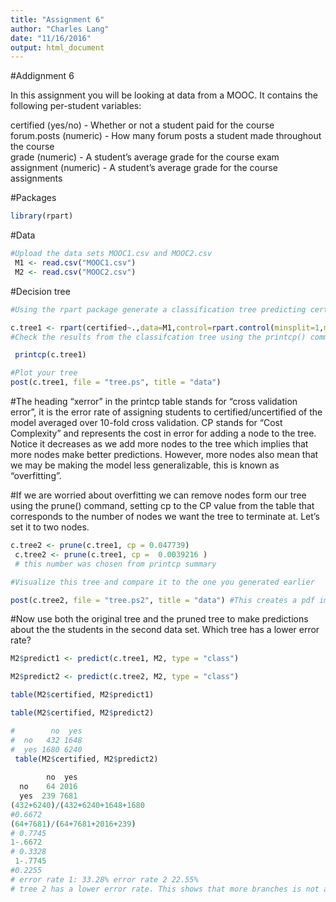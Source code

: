```yaml
---
title: "Assignment 6"
author: "Charles Lang"
date: "11/16/2016"
output: html_document
---
```

#Addignment 6

In this assignment you will be looking at data from a MOOC. It contains the following per-student variables:

certified (yes/no) - Whether or not a student paid for the course  
forum.posts (numeric) - How many forum posts a student made throughout the course  
grade (numeric) - A student's average grade for the course exam  
assignment (numeric) - A student's average grade for the course assignments  

#Packages
```r
library(rpart)
```

#Data
```r
#Upload the data sets MOOC1.csv and MOOC2.csv
 M1 <- read.csv("MOOC1.csv")
 M2 <- read.csv("MOOC2.csv")


```

#Decision tree
```r
#Using the rpart package generate a classification tree predicting certified from the other variables in the M1 data frame.

c.tree1 <- rpart(certified~.,data=M1,control=rpart.control(minsplit=1,minbucket=1,cp=.001))
#Check the results from the classifcation tree using the printcp() command

 printcp(c.tree1)

#Plot your tree
post(c.tree1, file = "tree.ps", title = "data")


```

#The heading "xerror" in the printcp table stands for "cross validation error", it is the error rate of assigning students to certified/uncertified of the model averaged over 10-fold cross validation. CP stands for "Cost Complexity" and represents the cost in error for adding a node to the tree. Notice it decreases as we add more nodes to the tree which implies that more nodes make better predictions. However, more nodes also mean that we may be making the model less generalizable, this is known as "overfitting".

#If we are worried about overfitting we can remove nodes form our tree using the prune() command, setting cp to the CP value from the table that corresponds to the number of nodes we want the tree to terminate at. Let's set it to two nodes.

```r
c.tree2 <- prune(c.tree1, cp = 0.047739)
 c.tree2 <- prune(c.tree1, cp =  0.0039216 )
 # this number was chosen from printcp summary 

#Visualize this tree and compare it to the one you generated earlier

post(c.tree2, file = "tree.ps2", title = "data") #This creates a pdf image of the tree
```

#Now use both the original tree and the pruned tree to make predictions about the the students in the second data set. Which tree has a lower error rate?

```r
M2$predict1 <- predict(c.tree1, M2, type = "class")

M2$predict2 <- predict(c.tree2, M2, type = "class")

table(M2$certified, M2$predict1)

table(M2$certified, M2$predict2)

#        no  yes
#  no   432 1648
#  yes 1680 6240
 table(M2$certified, M2$predict2)
     
        no  yes
  no    64 2016
  yes  239 7681
(432+6240)/(432+6240+1648+1680
#0.6672
(64+7681)/(64+7681+2016+239)
# 0.7745
1-.6672
# 0.3328
 1-.7745
#0.2255
# error rate 1: 33.28% error rate 2 22.55% 
# tree 2 has a lower error rate. This shows that more branches is not always better (overfit is not good- not generalizable)

```
